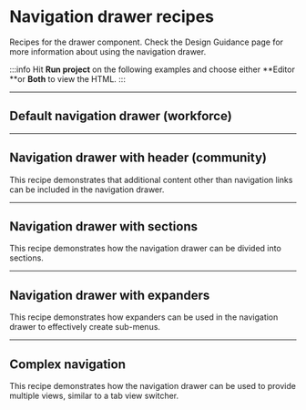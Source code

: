 # Navigation drawer recipes

Recipes for the drawer component. Check the Design Guidance page for more information about using the navigation drawer.

:::info
Hit **Run project** on the following examples and choose either **Editor **or **Both** to view the HTML.
:::

---

## Default navigation drawer (workforce)

<RecipeDemo
  href="https://stackblitz.com/edit/forge-recipes-generic-default-nav"
  componentList="app-bar toolbar scaffold drawer list" />

---

## Navigation drawer with header (community)

<RecipeDemo
  href="https://stackblitz.com/edit/forge-recipes-generic-nav-with-header"
  componentList="app-bar toolbar scaffold drawer list">

This recipe demonstrates that additional content other than navigation links can be included in the navigation drawer.

</RecipeDemo>

---

## Navigation drawer with sections

<RecipeDemo
  href="https://stackblitz.com/edit/forge-recipes-generic-nav-with-sections"
  componentList="app-bar toolbar scaffold drawer list">

This recipe demonstrates how the navigation drawer can be divided into sections.

</RecipeDemo>

---

## Navigation drawer with expanders

<RecipeDemo
  href="https://stackblitz.com/edit/demo-navigation-with-expansion-panels"
  componentList="app-bar toolbar scaffold drawer list">

This recipe demonstrates how expanders can be used in the navigation drawer to effectively create sub-menus.

</RecipeDemo>

---

## Complex navigation

<RecipeDemo
  href="https://stackblitz.com/edit/demo-view-switcher-nav-drawer"
  componentList="app-bar toolbar scaffold drawer list view-switcher">

This recipe demonstrates how the navigation drawer can be used to provide multiple views, similar to a tab view switcher.

</RecipeDemo>
